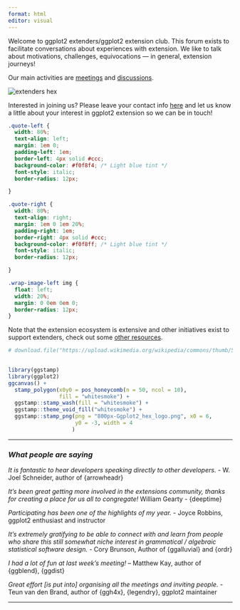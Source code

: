 ```yaml
---
format: html
editor: visual
---
```


Welcome to ggplot2 extenders/ggplot2 extension club. This forum exists to facilitate conversations about experiences with extension. We like to talk about motivations, challenges, equivocations — in general, extension journeys!

Our main activities are [meetings](./meetings.html) and [discussions](./discussion.html).

<div class="wrap-image-left">
  <img src="ggextenders-hex_files/figure-html/unnamed-chunk-1-1.png" alt="extenders hex" />
  <p>
    Interested in joining us? Please leave your contact info [here](https://docs.google.com/forms/d/e/1FAIpQLSe3M1KwUPrmTfEGuuQp0fZ0J7dZkk_82gb310JCvdouMTa_7Q/viewform) and let us know a little about your interest in ggplot2 extension so we can be in touch!
  </p>
</div>

<!-- ![](){width="20%"} -->

<!-- Interested in joining us? Please leave your contact info [here](https://docs.google.com/forms/d/e/1FAIpQLSe3M1KwUPrmTfEGuuQp0fZ0J7dZkk_82gb310JCvdouMTa_7Q/viewform) and let us know a little about your interest in ggplot2 extension so we can be in touch! -->

```css
.quote-left {
  width: 80%;
  text-align: left;
  margin: 1em 0;
  padding-left: 1em;
  border-left: 4px solid #ccc;
  background-color: #f0f8f4; /* Light blue tint */
  font-style: italic;
  border-radius: 12px;

}

.quote-right {
  width: 80%;
  text-align: right;
  margin: 1em 0 1em 20%;
  padding-right: 1em;
  border-right: 4px solid #ccc;
  background-color: #f0f8ff; /* Light blue tint */
  font-style: italic;
  border-radius: 12px;

}

.wrap-image-left img {
  float: left;
  width: 20%;
  margin: 0 0em 0em 0;
  border-radius: 12px;
}

```

Note that the extension ecosystem is extensive and other initiatives exist to support extenders, check out some [other resources](./additional-resources.html).

```r
# download.file("https://upload.wikimedia.org/wikipedia/commons/thumb/5/5a/Ggplot2_hex_logo.png/800px-Ggplot2_hex_logo.png", destfile = "800px-Ggplot2_hex_logo.png")  
  

library(ggstamp)
library(ggplot2)
ggcanvas() + 
  stamp_polygon(x0y0 = pos_honeycomb(n = 50, ncol = 10), 
                fill = "whitesmoke") + 
  ggstamp::stamp_wash(fill = "whitesmoke") +
  ggstamp::theme_void_fill("whitesmoke") + 
  ggstamp::stamp_png(png = "800px-Ggplot2_hex_logo.png", x0 = 6,
                     y0 = -3, width = 4
                    )


```

---

### *What people are saying*


::: {.quote-left}
*It is fantastic to hear developers speaking directly to other developers.* - W. Joel Schneider, author of {arrowheadr}
:::


::: {.quote-right}
*It's been great getting more involved in the extensions community, thanks for creating a place for us all to congregate!* William Gearty - {deeptime}

:::

::: {.quote-left}
*Participating has been one of the highlights of my year.* - Joyce Robbins, ggplot2 enthusiast and instructor 
:::


::: {.quote-right}
*It's extremely gratifying to be able to connect with and learn from people who share this still somewhat niche interest in grammatical / algebraic statistical software design.* - Cory Brunson, Author of {ggalluvial} and {ordr}
:::

::: {.quote-left}



*I had a lot of fun at last week's meeting!* – Matthew Kay, author of {ggblend}, {ggdist}

:::


::: {.quote-right}

*Great effort \[is put into\] organising all the meetings and inviting people.* - Teun van den Brand, author of {ggh4x}, {legendry}, ggplot2 maintainer

:::





------------------------------------------------------------------------
